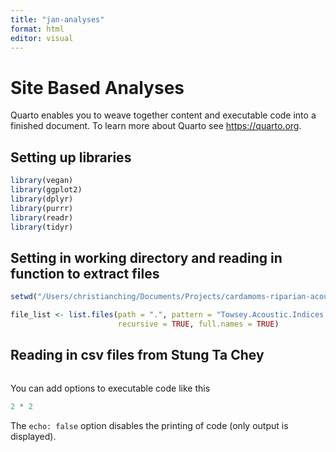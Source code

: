 ```yaml
---
title: "jan-analyses"
format: html
editor: visual
---
```


# Site Based Analyses

Quarto enables you to weave together content and executable code into a finished document. To learn more about Quarto see <https://quarto.org>.

## Setting up libraries
```R
library(vegan)
library(ggplot2)
library(dplyr)
library(purrr)
library(readr)
library(tidyr)
```

## Setting in working directory and reading in function to extract files
```R
setwd("/Users/christianching/Documents/Projects/cardamoms-riparian-acoustics")

file_list <- list.files(path = ".", pattern = "Towsey.Acoustic.Indices.csv", 
                        recursive = TRUE, full.names = TRUE)


```

## Reading in csv files from Stung Ta Chey
```R


```

You can add options to executable code like this

```R
2 * 2
```

The `echo: false` option disables the printing of code (only output is displayed).
